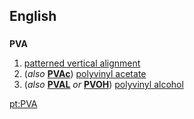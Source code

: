 ==English==
==={{initialism}}===
'''PVA'''
#[[patterned vertical alignment]]
#(''also'' '''[[PVAc]]''') [[polyvinyl acetate]]
#(''also'' '''[[PVAL]]''' ''or'' '''[[PVOH]]''') [[polyvinyl alcohol]]

[[pt:PVA]]